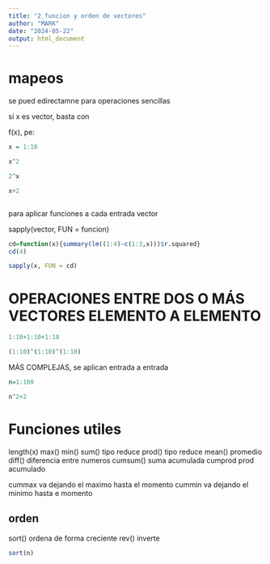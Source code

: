 ```yaml
---
title: "2_funcion y orden de vectores"
author: "MARK"
date: "2024-05-22"
output: html_document
---
```


# mapeos

se pued edirectamne para operaciones sencillas

si x es vector, basta con

f(x), pe:

```r
x = 1:10

x^2

2^x

x+2



```
para aplicar funciones a cada entrada vector


sapply(vector, FUN = funcion)

```r
cd=function(x){summary(lm((1:4)~c(1:3,x)))$r.squared}
cd(4)

sapply(x, FUN = cd)

```

# OPERACIONES ENTRE DOS O MÁS VECTORES ELEMENTO A ELEMENTO

```r
1:10+1:10+1:10

(1:10)^(1:10)^(1:10)

```
 MÁS COMPLEJAS, se aplican entrada a entrada
 
```r
n=1:100

n^2+2

```
 
# Funciones utiles

length(x)
max()
min()
sum() tipo reduce
prod() tipo  reduce 
mean() promedio
diff() diferencia entre numeros
cumsum()  suma acumulada
cumprod prod acumulado

cummax va dejando el maximo hasta el momento
cummin va dejando el minimo hasta e momento

## orden
sort() ordena de forma creciente
rev()  inverte


```r
sort(n)
```




  




